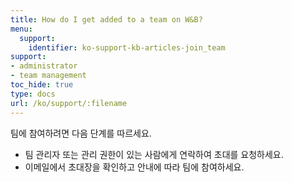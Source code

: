 ---
title: How do I get added to a team on W&B?
menu:
  support:
    identifier: ko-support-kb-articles-join_team
support:
- administrator
- team management
toc_hide: true
type: docs
url: /ko/support/:filename
---

팀에 참여하려면 다음 단계를 따르세요.

- 팀 관리자 또는 관리 권한이 있는 사람에게 연락하여 초대를 요청하세요.
- 이메일에서 초대장을 확인하고 안내에 따라 팀에 참여하세요.
